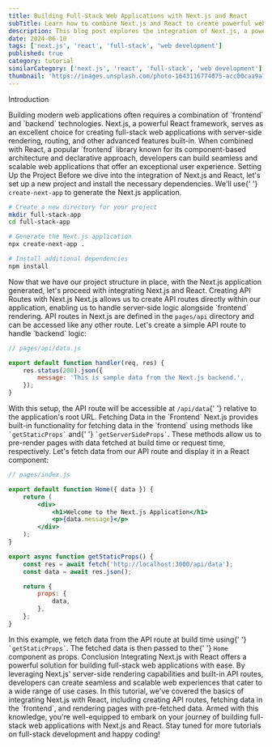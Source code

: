 ```yaml
---
title: Building Full-Stack Web Applications with Next.js and React
subTitle: Learn how to combine Next.js and React to create powerful web applications
description: This blog post explores the integration of Next.js, a powerful React framework, with React, a popular frontend library, to build full-stack web applications efficiently.
date: 2024-06-10
tags: ['next.js', 'react', 'full-stack', 'web development']
published: true
category: tutorial
similarCategory: ['next.js', 'react', 'full-stack', 'web development']
thumbnail: 'https://images.unsplash.com/photo-1643116774075-acc00caa9a7b?q=80&w=2070&auto=format&fit=crop&ixlib=rb-4.0.3&ixid=M3wxMjA3fDB8MHxwaG90by1wYWdlfHx8fGVufDB8fHx8fA%3D%3D'
---
```


<Heading type="danger">Introduction</Heading>

<Paragraph>
    Building modern web applications often requires a combination of `frontend`
    and `backend` technologies. Next.js, a powerful React framework, serves as
    an excellent choice for creating full-stack web applications with
    server-side rendering, routing, and other advanced features built-in. When
    combined with React, a popular `frontend` library known for its
    component-based architecture and declarative approach, developers can build
    seamless and scalable web applications that offer an exceptional user
    experience.
</Paragraph>
<Heading>Setting Up the Project</Heading>

<Paragraph>
    Before we dive into the integration of Next.js and React, let's set up a new
    project and install the necessary dependencies. We'll use{' '}
    <Code>create-next-app</Code> to generate the Next.js application.
</Paragraph>

```bash
# Create a new directory for your project
mkdir full-stack-app
cd full-stack-app

# Generate the Next.js application
npx create-next-app .

# Install additional dependencies
npm install
```

<Paragraph>
    Now that we have our project structure in place, with the Next.js
    application generated, let's proceed with integrating Next.js and React.
</Paragraph>
<Heading>Creating API Routes with Next.js</Heading>

<Paragraph>
    Next.js allows us to create API routes directly within our application,
    enabling us to handle server-side logic alongside `frontend` rendering. API
    routes in Next.js are defined in the <Code>pages/api</Code> directory and
    can be accessed like any other route.
</Paragraph>
<Paragraph>
    Let's create a simple API route to handle `backend` logic:
</Paragraph>

```javascript
// pages/api/data.js

export default function handler(req, res) {
    res.status(200).json({
        message: 'This is sample data from the Next.js backend.',
    });
}
```

<Paragraph>
    With this setup, the API route will be accessible at <Code>/api/data</Code>{' '}
    relative to the application's root URL.
</Paragraph>
<Heading>Fetching Data in the `Frontend`</Heading>

<Paragraph>
    Next.js provides built-in functionality for fetching data in the `frontend`
    using methods like <Code>`getStaticProps`</Code> and{' '}
    <Code>`getServerSideProps`</Code>. These methods allow us to pre-render pages
    with data fetched at build time or request time, respectively.
</Paragraph>
<Paragraph>
    Let's fetch data from our API route and display it in a React component:
</Paragraph>

```jsx
// pages/index.js

export default function Home({ data }) {
    return (
        <div>
            <h1>Welcome to the Next.js Application</h1>
            <p>{data.message}</p>
        </div>
    );
}

export async function getStaticProps() {
    const res = await fetch('http://localhost:3000/api/data');
    const data = await res.json();

    return {
        props: {
            data,
        },
    };
}
```

<Paragraph>
    In this example, we fetch data from the API route at build time using{' '}
    <Code>`getStaticProps`</Code>. The fetched data is then passed to the{' '}
    <Code>Home</Code> component as props.
</Paragraph>
<Heading>Conclusion</Heading>

<Paragraph>
    Integrating Next.js with React offers a powerful solution for building
    full-stack web applications with ease. By leveraging Next.js' server-side
    rendering capabilities and built-in API routes, developers can create
    seamless and scalable web experiences that cater to a wide range of use
    cases.
</Paragraph>
<Paragraph>
    In this tutorial, we've covered the basics of integrating Next.js with
    React, including creating API routes, fetching data in the `frontend`, and
    rendering pages with pre-fetched data. Armed with this knowledge, you're
    well-equipped to embark on your journey of building full-stack web
    applications with Next.js and React.
</Paragraph>
Stay tuned for more tutorials on full-stack development and happy coding!
